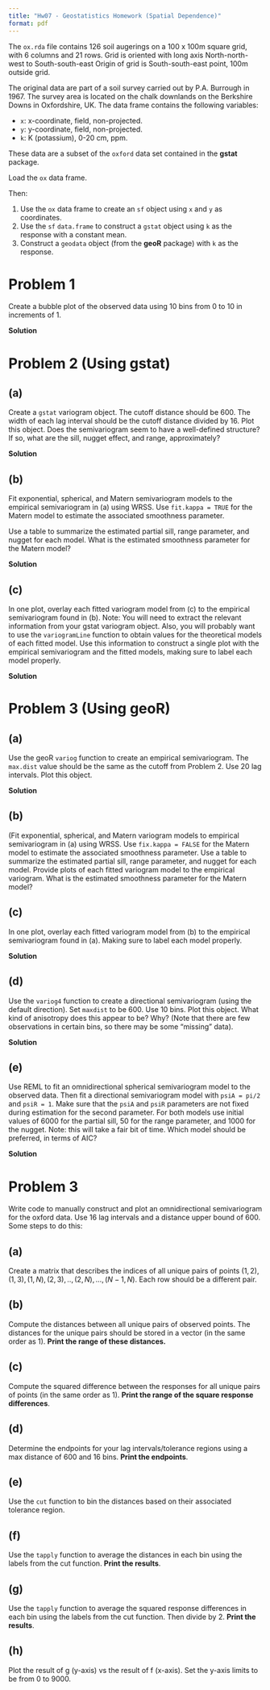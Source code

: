 ```yaml
---
title: "Hw07 - Geostatistics Homework (Spatial Dependence)"
format: pdf
---
```


The `ox.rda` file contains 126 soil augerings on a 100 x 100m square grid, with 6 columns and 21 rows. Grid is oriented with long axis North-north-west to South-south-east Origin of grid is South-south-east point, 100m outside grid.

The original data are part of a soil survey carried out by P.A. Burrough in 1967. The survey area is located on the chalk downlands on the Berkshire Downs in Oxfordshire, UK. The data frame contains the following variables:

- `x`: x-coordinate, field, non-projected.
- `y`: y-coordinate, field, non-projected.
- `k`: K (potassium), 0-20 cm, ppm.

These data are a subset of the `oxford` data set contained in the **gstat** package.

Load the `ox` data frame.

Then:

1. Use the `ox` data frame to create an `sf` object using `x` and `y` as coordinates.
2. Use the `sf` `data.frame` to construct a `gstat` object using `k` as the response with a constant mean. 
3. Construct a `geodata` object (from the **geoR** package) with `k` as the response.

# Problem 1 

Create a bubble plot of the observed data using 10 bins from 0 to 10 in increments of 1.

**Solution**

# Problem 2 (Using **gstat**)

## (a)

Create a `gstat` variogram object.  The cutoff distance should be 600.  The width of each lag interval should be the cutoff distance divided by 16.  Plot this object.  Does the semivariogram seem to have a well-defined structure?  If so, what are the sill, nugget effect, and range, approximately?

**Solution**

## (b)

Fit exponential, spherical, and Matern semivariogram models to the empirical semivariogram in (a) using WRSS.  Use `fit.kappa = TRUE` for the Matern model to estimate the associated smoothness parameter.

Use a table to summarize the estimated partial sill, range parameter, and nugget for each model.  What is the estimated smoothness parameter for the Matern model?

**Solution**

## (c)

In one plot, overlay each fitted variogram model from (c) to the empirical semivariogram found in (b).  Note: You will need to extract the relevant information from your gstat variogram object.  Also, you will probably want to use the `variogramLine` function to obtain values for the theoretical models of each fitted model.  Use this information to construct a single plot with the empirical semivariogram and the fitted models, making sure to label each model properly.

**Solution**

# Problem 3 (Using **geoR**)

## (a)

Use the geoR `variog` function to create an empirical semivariogram.  The `max.dist` value should be the same as the cutoff from Problem 2.  Use 20 lag intervals.  Plot this object.

**Solution**

## (b)
(Fit exponential, spherical, and Matern variogram models to empirical semivariogram in (a) using WRSS.  Use `fix.kappa = FALSE` for the Matern model to estimate the associated smoothness parameter.  Use a table to summarize the estimated partial sill, range parameter, and nugget for each model.  Provide plots of each fitted variogram model to the empirical variogram.  What is the estimated smoothness parameter for the Matern model?

## (c)

In one plot, overlay each fitted variogram model from (b) to the empirical semivariogram found in (a).  Making sure to label each model properly.

**Solution**

## (d)

Use the `variog4` function to create a directional semivariogram (using the default direction).  Set `maxdist` to be 600. Use 10 bins. Plot this object.  What kind of anisotropy does this appear to be?  Why? (Note that there are few observations in certain bins, so there may be some "missing" data).

**Solution**

## (e)

Use REML to fit an omnidirectional spherical semivariogram model to the observed data.  Then fit a directional semivariogram model with `psiA = pi/2` and `psiR = 1`.  Make sure that the `psiA` and `psiR` parameters are not fixed during estimation for the second parameter.  For both models use initial values of 6000 for the partial sill, 50 for the range parameter, and 1000 for the nugget.  Note:  this will take a fair bit of time.  Which model should be preferred, in terms of AIC?

**Solution**

# Problem 3

Write code to manually construct and plot an omnidirectional semivariogram for the oxford data.  Use 16 lag intervals and a distance upper bound of 600.  Some steps to do this:

## (a)

Create a matrix that describes the indices of all unique pairs of points $(1, 2), (1, 3), (1, N), (2, 3), .., (2, N), \ldots, (N-1, N)$. Each row should be a different pair.

## (b)

Compute the distances between all unique pairs of observed points.  The distances for the unique pairs should be stored in a vector (in the same order as 1). **Print the range of these distances.**

## (c)

Compute the squared difference between the responses for all unique pairs of points (in the same order as 1). **Print the range of the square response differences**.

## (d)

Determine the endpoints for your lag intervals/tolerance regions using a max distance of 600 and 16 bins. **Print the endpoints**.

## (e)

Use the `cut` function to bin the distances based on their associated tolerance region.

## (f)

Use the `tapply` function to average the distances in each bin using the labels from the cut function. **Print the results**.

## (g)

Use the `tapply` function to average the squared response differences in each bin using the labels from the cut function. Then divide by 2. **Print the results**.

## (h)

Plot the result of g (y-axis) vs the result of f (x-axis). Set the y-axis limits to be from 0 to 9000.